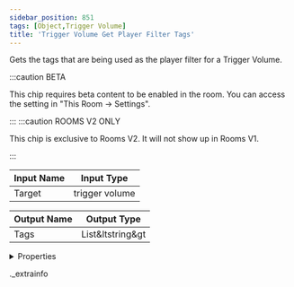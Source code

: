 ```yaml
---
sidebar_position: 851
tags: [Object,Trigger Volume]
title: 'Trigger Volume Get Player Filter Tags'
---
```


Gets the tags that are being used as the player filter for a Trigger Volume.

:::caution BETA

This chip requires beta content to be enabled in the room. You can access the setting in "This Room -> Settings".

:::
:::caution ROOMS V2 ONLY

This chip is exclusive to Rooms V2. It will not show up in Rooms V1.

:::


<IChip uuid="7c71350c-67fe-4e57-953b-0b4230a77878" />

| Input Name | Input Type |
|-----------|-----------|
| Target | trigger volume |

| Output Name | Output Type |
|-----------|-----------|
| Tags | List&ltstring&gt |


<details>
  <summary>Properties</summary>
  <div>
    <div>
    <table>
      <thead>
        <tr>
          <th>Room availability:</th>
          <th>Rooms V2 only</th>
        </tr>
        <tr>
          <th>Is beta required?</th>
          <th>Yes</th>
        </tr>
        <tr>
          <th>Is this chip a trolling risk?</th>
          <th>No</th>
        </tr>
        <tr>
          <th>Is this chip a role assignment risk?</th>
          <th>No</th>
        </tr>
        <tr>
          <th>Chip UUID</th>
          <th>7c71350c-67fe-4e57-953b-0b4230a77878</th>
        </tr>
      </thead>
    </table>
    </div>
  </div>
</details>

._extrainfo